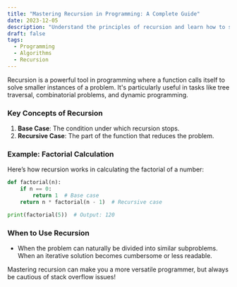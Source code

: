 ```yaml
---
title: "Mastering Recursion in Programming: A Complete Guide"
date: 2023-12-05
description: "Understand the principles of recursion and learn how to solve problems using this fundamental programming technique."
draft: false
tags:
  - Programming
  - Algorithms
  - Recursion
---
```


Recursion is a powerful tool in programming where a function calls itself to solve smaller instances of a problem. It's particularly useful in tasks like tree traversal, combinatorial problems, and dynamic programming.

### Key Concepts of Recursion

1. **Base Case**: The condition under which recursion stops.
2. **Recursive Case**: The part of the function that reduces the problem.

### Example: Factorial Calculation

Here’s how recursion works in calculating the factorial of a number:

```python
def factorial(n):
    if n == 0:
        return 1  # Base case
    return n * factorial(n - 1)  # Recursive case

print(factorial(5))  # Output: 120
```

### When to Use Recursion

- When the problem can naturally be divided into similar subproblems.
  When an iterative solution becomes cumbersome or less readable.

Mastering recursion can make you a more versatile programmer, but always be cautious of stack overflow issues!
